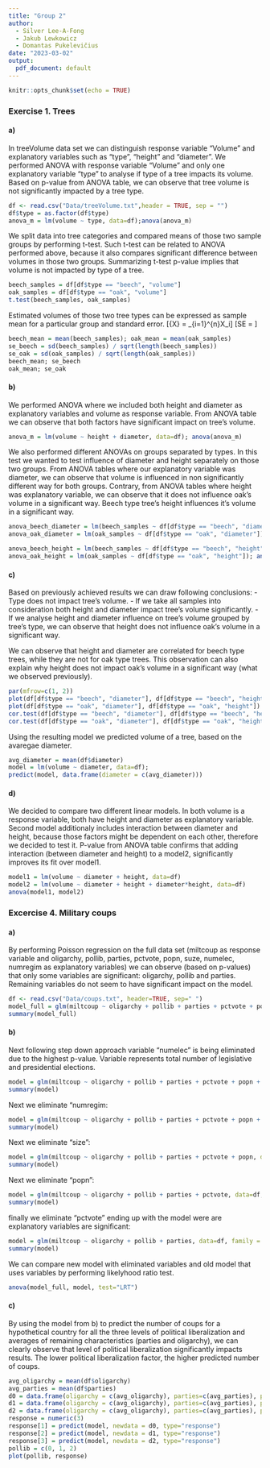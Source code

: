 ```yaml
---
title: "Group 2"
author:
  - Silver Lee-A-Fong
  - Jakub Lewkowicz
  - Domantas Pukelevičius
date: "2023-03-02"
output:
  pdf_document: default
---
```


```r
knitr::opts_chunk$set(echo = TRUE)
```

### Exercise 1. Trees
#### a)
In treeVolume data set we can distinguish response variable "Volume" and explanatory variables such as "type", "height" and "diameter". We performed ANOVA with response variable "Volume" and only one explanatory variable "type" to analyse if type of a tree impacts its volume. Based on p-value from ANOVA table, we can observe that tree volume is not significantly impacted by a tree type.
```r
df <- read.csv("Data/treeVolume.txt",header = TRUE, sep = "")
df$type = as.factor(df$type)
anova_m = lm(volume ~ type, data=df);anova(anova_m)
```
We split data into tree categories and compared means of those two sample groups by performing t-test. Such t-test can be related to ANOVA performed above, because it also compares significant difference between volumes in those two groups. Summarizing t-test p-value implies that volume is not impacted by type of a tree.

```r
beech_samples = df[df$type == "beech", "volume"]
oak_samples = df[df$type == "oak", "volume"]
t.test(beech_samples, oak_samples)
```

Estimated volumes of those two tree types can be expressed as sample mean for a particular group and standard error.
\[\bar{X} = \frac{1}{n}\sum_{i=1}^{n}X_i\]
\[SE = \frac{\sigma}{\sqrt{n}}\]
```r
beech_mean = mean(beech_samples); oak_mean = mean(oak_samples)
se_beech = sd(beech_samples) / sqrt(length(beech_samples))
se_oak = sd(oak_samples) / sqrt(length(oak_samples))
beech_mean; se_beech
oak_mean; se_oak
```

#### b)

We performed ANOVA where we included both height and diameter as explanatory variables and volume as response variable. From ANOVA table we can observe that both factors have significant impact on tree's volume.

```r
anova_m = lm(volume ~ height + diameter, data=df); anova(anova_m)
```
We also performed different ANOVAs on groups separated by types. In this test we wanted to test influence of diameter and height separately on those two groups. From ANOVA tables where our explanatory variable was diameter, we can observe that volume is influenced in non significantly different way for both groups. Contrary, from ANOVA tables where height was explanatory variable, we can observe that it does not influence oak's volume in a significant way. Beech type tree's height influences it's volume in a significant way.
```r
anova_beech_diameter = lm(beech_samples ~ df[df$type == "beech", "diameter"]); anova(anova_beech_diameter)
anova_oak_diameter = lm(oak_samples ~ df[df$type == "oak", "diameter"]); anova(anova_oak_diameter)

anova_beech_height = lm(beech_samples ~ df[df$type == "beech", "height"]); anova(anova_beech_height)
anova_oak_height = lm(oak_samples ~ df[df$type == "oak", "height"]); anova(anova_oak_height)
```

#### c)

Based on previously achieved results we can draw following conclusions:
  - Type does not impact tree's volume.
  - If we take all samples into consideration both height and diameter impact tree's volume significantly.
  - If we analyse height and diameter influence on tree's volume grouped by tree's type, we can observe that height does not influence oak's volume in a significant way.
  
We can observe that height and diameter are correlated for beech type trees, while they are not for oak type trees. This observation can also explain why height does not impact oak's volume in a significant way (what we observed previously).
```r
par(mfrow=c(1, 2))
plot(df[df$type == "beech", "diameter"], df[df$type == "beech", "height"])
plot(df[df$type == "oak", "diameter"], df[df$type == "oak", "height"])
cor.test(df[df$type == "beech", "diameter"], df[df$type == "beech", "height"])
cor.test(df[df$type == "oak", "diameter"], df[df$type == "oak", "height"])
```
Using the resulting model we predicted volume of a tree, based on the avaregae diameter.
```r
avg_diameter = mean(df$diameter)
model = lm(volume ~ diameter, data=df);
predict(model, data.frame(diameter = c(avg_diameter)))
```

#### d)
We decided to compare two different linear models. In both volume is a response variable, both have height and diameter as explanatory variable. Second model additionaly includes interaction between diameter and height, because those factors might be dependent on each other, therefore we decided to test it. P-value from ANOVA table confirms that adding interaction (between diameter and height) to a model2, significantly improves its fit over model1.
```r
model1 = lm(volume ~ diameter + height, data=df)
model2 = lm(volume ~ diameter + height + diameter*height, data=df)
anova(model1, model2)
```

### Excercise 4. Military coups

#### a)

By performing Poisson regression on the full data set (miltcoup as response variable and oligarchy, pollib, parties, pctvote, popn, suze, numelec, numregim as explanatory variables) we can observe (based on p-values) that only some variables are significant: oligarchy, pollib and parties. Remaining variables do not seem to have significant impact on the model.

```r
df <- read.csv("Data/coups.txt", header=TRUE, sep=" ")
model_full = glm(miltcoup ~ oligarchy + pollib + parties + pctvote + popn + size + numelec + numregim, data=df, family = "poisson")
summary(model_full)
```

#### b)

Next following step down approach variable "numelec" is being eliminated due to the highest p-value. Variable represents total number of legislative and presidential elections.
```r
model = glm(miltcoup ~ oligarchy + pollib + parties + pctvote + popn + size + numregim, data=df, family = "poisson")
summary(model)
```
Next we eliminate "numregim:
```r
model = glm(miltcoup ~ oligarchy + pollib + parties + pctvote + popn + size, data=df, family = "poisson")
summary(model)
```
Next we eliminate "size":
```r
model = glm(miltcoup ~ oligarchy + pollib + parties + pctvote + popn, data=df, family = "poisson")
summary(model)
```
Next we eliminate "popn":
```r
model = glm(miltcoup ~ oligarchy + pollib + parties + pctvote, data=df, family = "poisson")
summary(model)
```
finally we eliminate "pctvote" ending up with the model were are explanatory variables are significant:
```r
model = glm(miltcoup ~ oligarchy + pollib + parties, data=df, family = "poisson")
summary(model)
```
We can compare new model with eliminated variables and old model that uses variables by performing likelyhood ratio test.
```r
anova(model_full, model, test="LRT")
```
#### c)

By using the model from b) to predict the number of coups for a hypothetical country for all the three levels of political liberalization and averages of remaining characteristics (parties and oligarchy), we can clearly observe that level of political liberalization significantly impacts results. The lower political liberalization factor, the higher predicted number of coups.

```r
avg_oligarchy = mean(df$oligarchy)
avg_parties = mean(df$parties)
d0 = data.frame(oligarchy = c(avg_oligarchy), parties=c(avg_parties), pollib=c(0))
d1 = data.frame(oligarchy = c(avg_oligarchy), parties=c(avg_parties), pollib=c(1))
d2 = data.frame(oligarchy = c(avg_oligarchy), parties=c(avg_parties), pollib=c(2))
response = numeric(3)
response[1] = predict(model, newdata = d0, type="response")
response[2] = predict(model, newdata = d1, type="response")
response[3] = predict(model, newdata = d2, type="response")
pollib = c(0, 1, 2)
plot(pollib, response)
```
